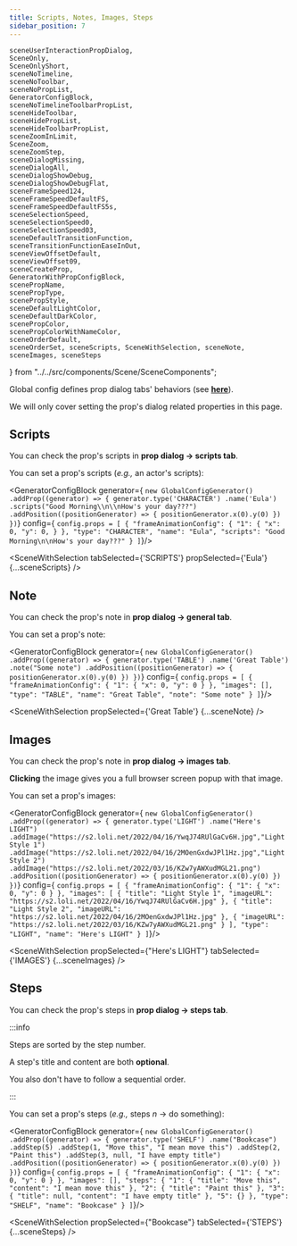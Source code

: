 ```yaml
---
title: Scripts, Notes, Images, Steps
sidebar_position: 7
---
```


    sceneUserInteractionPropDialog,
    SceneOnly,
    SceneOnlyShort,
    sceneNoTimeline,
    sceneNoToolbar,
    sceneNoPropList,
    GeneratorConfigBlock,
    sceneNoTimelineToolbarPropList,
    sceneHideToolbar,
    sceneHidePropList,
    sceneHideToolbarPropList,
    sceneZoomInLimit,
    SceneZoom,
    sceneZoomStep,
    sceneDialogMissing,
    sceneDialogAll,
    sceneDialogShowDebug,
    sceneDialogShowDebugFlat,
    sceneFrameSpeed124,
    sceneFrameSpeedDefaultFS,
    sceneFrameSpeedDefaultFS5s,
    sceneSelectionSpeed,
    sceneSelectionSpeed0,
    sceneSelectionSpeed03,
    sceneDefaultTransitionFunction,
    sceneTransitionFunctionEaseInOut,
    sceneViewOffsetDefault,
    sceneViewOffset09,
    sceneCreateProp,
    GeneratorWithPropConfigBlock,
    scenePropName,
    scenePropType,
    scenePropStyle,
    sceneDefaultLightColor,
    sceneDefaultDarkColor,
    scenePropColor,
    scenePropColorWithNameColor,
    sceneOrderDefault,
    sceneOrderSet, sceneScripts, SceneWithSelection, sceneNote, sceneImages, sceneSteps
} from "../../src/components/Scene/SceneComponents";

Global config defines prop dialog tabs' behaviors (see **[here](../global-config/prop-dialog-tabs)**).

We will only cover setting the prop's dialog related properties in this page.

## Scripts

You can check the prop's scripts in **prop dialog -> scripts tab**.

You can set a prop's scripts (*e.g.,* an actor's scripts):

<GeneratorConfigBlock
    generator={
        `new GlobalConfigGenerator()
    .addProp((generator) => {
            generator.type('CHARACTER')
                .name('Eula')
                .scripts("Good Morning\\n\\nHow's your day???")
                .addPosition((positionGenerator) => {
                    positionGenerator.x(0).y(0)
            })
    })`}
    config={
        `config.props = [
      {
        "frameAnimationConfig": {
          "1": {
            "x": 0,
            "y": 0,
          }
        },
        "type": "CHARACTER",
        "name": "Eula",
        "scripts": "Good Morning\n\nHow's your day???"
      }
    ]`}/>

<SceneWithSelection tabSelected={'SCRIPTS'}
                    propSelected={'Eula'}
                    {...sceneScripts} />


## Note

You can check the prop's note in **prop dialog -> general tab**.

You can set a prop's note:

<GeneratorConfigBlock
    generator={
        `new GlobalConfigGenerator()
    .addProp((generator) => {
            generator.type('TABLE')
                .name('Great Table')
                .note("Some note")
                .addPosition((positionGenerator) => {
                    positionGenerator.x(0).y(0)
            })
    })`}
    config={
        `config.props = [
      {
        "frameAnimationConfig": {
          "1": {
            "x": 0,
            "y": 0
          }
        },
        "images": [],
        "type": "TABLE",
        "name": "Great Table",
        "note": "Some note"
      }
    ]`}/>

<SceneWithSelection propSelected={'Great Table'}
                    {...sceneNote} />


## Images

You can check the prop's note in **prop dialog -> images tab**.

**Clicking** the image gives you a full browser screen popup with that image.

You can set a prop's images:

<GeneratorConfigBlock
    generator={
        `new GlobalConfigGenerator()
    .addProp((generator) => {
        generator.type('LIGHT')
            .name("Here's LIGHT")
            .addImage("https://s2.loli.net/2022/04/16/YwqJ74RUlGaCv6H.jpg","Light Style 1")
            .addImage("https://s2.loli.net/2022/04/16/2MOenGxdwJPl1Hz.jpg","Light Style 2")
            .addImage("https://s2.loli.net/2022/03/16/KZw7yAWXudMGL21.png")
            .addPosition((positionGenerator) => {
                positionGenerator.x(0).y(0)
            })
    })`}
    config={
        `config.props = [
      {
        "frameAnimationConfig": {
          "1": {
            "x": 0,
            "y": 0
          }
        },
        "images": [
          {
            "title": "Light Style 1",
            "imageURL": "https://s2.loli.net/2022/04/16/YwqJ74RUlGaCv6H.jpg"
          },
          {
            "title": "Light Style 2",
            "imageURL": "https://s2.loli.net/2022/04/16/2MOenGxdwJPl1Hz.jpg"
          },
          {
            "imageURL": "https://s2.loli.net/2022/03/16/KZw7yAWXudMGL21.png"
          }
        ],
        "type": "LIGHT",
        "name": "Here's LIGHT"
      }
    ]`}/>

<SceneWithSelection propSelected={"Here's LIGHT"}
                    tabSelected={'IMAGES'}
                    {...sceneImages} />


## Steps

You can check the prop's steps in **prop dialog -> steps tab**.

:::info

Steps are sorted by the step number.

A step's title and content are both **optional**.

You also don't have to follow a sequential order.

:::

You can set a prop's steps (*e.g.,* steps *n* -> do something):

<GeneratorConfigBlock
    generator={
        `new GlobalConfigGenerator()
    .addProp((generator) => {
        generator.type('SHELF')
            .name("Bookcase")
            .addStep(5)
            .addStep(1, "Move this", "I mean move this")
            .addStep(2, "Paint this")
            .addStep(3, null, "I have empty title")
            .addPosition((positionGenerator) => {
            positionGenerator.x(0).y(0)
        })
    })`}
    config={
        `config.props = [
      {
        "frameAnimationConfig": {
          "1": {
            "x": 0,
            "y": 0
          }
        },
        "images": [],
        "steps": {
          "1": {
            "title": "Move this",
            "content": "I mean move this"
          },
          "2": {
            "title": "Paint this"
          },
          "3": {
            "title": null,
            "content": "I have empty title"
          },
          "5": {}
        },
        "type": "SHELF",
        "name": "Bookcase"
      }
    ]`}/>

<SceneWithSelection propSelected={"Bookcase"}
                    tabSelected={'STEPS'}
                    {...sceneSteps} />